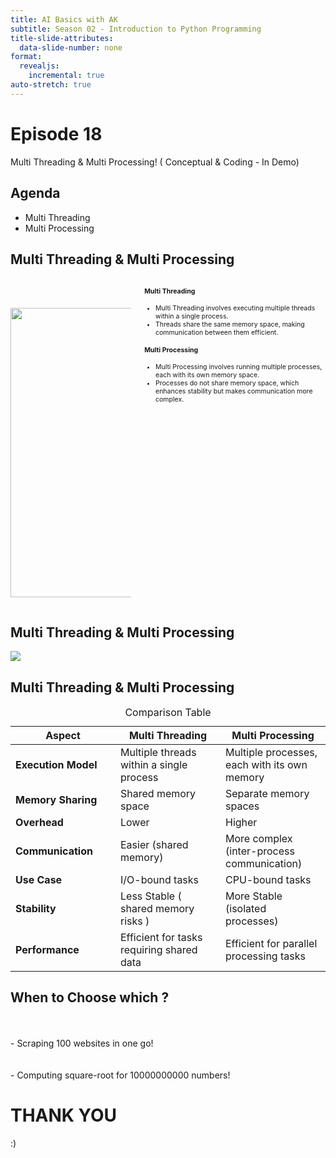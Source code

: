 ```yaml
---
title: AI Basics with AK 
subtitle: Season 02 - Introduction to Python Programming
title-slide-attributes:
  data-slide-number: none
format: 
  revealjs:
    incremental: true
auto-stretch: true
---
```


# Episode 18

Multi Threading & Multi Processing! ( Conceptual & Coding - In Demo)

## Agenda

-   Multi Threading
-   Multi Processing

## Multi Threading & Multi Processing

:::::: columns
::: {.column width="40%"}
<br> <br> ![](image.jpeg){width="463"}
:::

:::: {.column width="60%"}
::: {style="font-size: 75%;"}
#### Multi Threading

-   Multi Threading involves executing multiple threads within a single process.
-   Threads share the same memory space, making communication between them efficient.

#### Multi Processing

-   Multi Processing involves running multiple processes, each with its own memory space.
-   Processes do not share memory space, which enhances stability but makes communication more complex.
:::
::::
::::::

## Multi Threading & Multi Processing

![](multithreadingprocessing.png)

## Multi Threading & Multi Processing

::: {style="font-size: 60%;"}
| Aspect | Multi Threading | Multi Processing |
|------------------------|------------------------|------------------------|
| **Execution Model** | Multiple threads within a single process | Multiple processes, each with its own memory |
| **Memory Sharing** | Shared memory space | Separate memory spaces |
| **Overhead** | Lower | Higher |
| **Communication** | Easier (shared memory) | More complex (inter-process communication) |
| **Use Case** | I/O-bound tasks | CPU-bound tasks |
| **Stability** | Less Stable ( shared memory risks ) | More Stable (isolated processes) |
| **Performance** | Efficient for tasks requiring shared data | Efficient for parallel processing tasks |

: Comparison Table
:::

## When to Choose which ?

<br> <br> - Scraping 100 websites in one go! <br> <br> <br> - Computing square-root for 10000000000 numbers!

# THANK YOU

:)